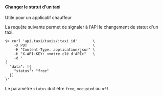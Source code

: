 #### Changer le statut d'un taxi

<SideNote>
Utile pour un applicatif chauffeur
</SideNote>

La requête suivante permet de signaler à l'API le changement de statut d'un taxi.


```shell
$> curl 'api.taxi/taxis/:taxi_id'       \
    -X PUT                              \
    -H "Content-Type: application/json" \
    -H "X-API-KEY: <votre clé d'API>"   \
    -d '
{
  "data": [{
    "status": "free"
  }]
}'
```

Le paramètre `status` doit être `free`, `occupied` ou `off`.
